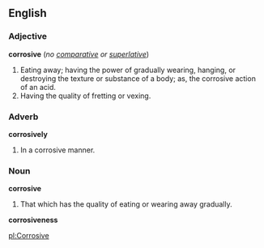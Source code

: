 ==English==

===Adjective===
'''corrosive''' (''no [[comparative]] or [[superlative]]'')
# Eating away; having the power of gradually wearing, hanging, or destroying the texture or substance of a body; as, the corrosive action of an acid.
# Having the quality of fretting or vexing.

===Adverb===
'''corrosively'''
# In a corrosive manner.

===Noun===
'''corrosive'''
# That which has the quality of eating or wearing away gradually.
'''corrosiveness'''

[[pl:Corrosive]]